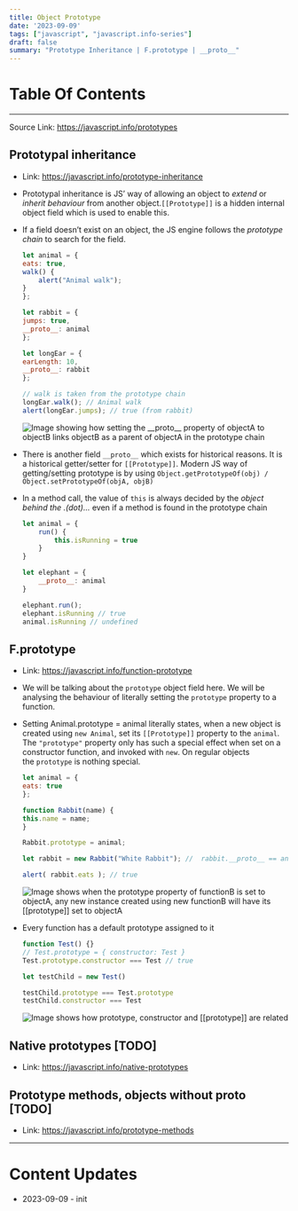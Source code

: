 ```yaml
---
title: Object Prototype
date: '2023-09-09'
tags: ["javascript", "javascript.info-series"]
draft: false
summary: "Prototype Inheritance | F.prototype | __proto__"
---
```


# Table Of Contents
<TOCInline toc={props.toc} exclude="Table Of Contents"/>

---

Source Link: https://javascript.info/prototypes

## Prototypal inheritance

- Link: https://javascript.info/prototype-inheritance
- Prototypal inheritance is JS’ way of allowing an object to *extend* or *inherit behaviour* from another object.`[[Prototype]]` is a hidden internal object field which is used to enable this.
- If a field doesn’t exist on an object, the JS engine follows the *prototype chain* to search for the field.

    ```jsx
    let animal = {
    eats: true,
    walk() {
        alert("Animal walk");
    }
    };

    let rabbit = {
    jumps: true,
    __proto__: animal
    };

    let longEar = {
    earLength: 10,
    __proto__: rabbit
    };

    // walk is taken from the prototype chain
    longEar.walk(); // Animal walk
    alert(longEar.jumps); // true (from rabbit)
    ```

    <Image src="/static/images/blog/javascript.info-notes/object-prototype/prototype-chain.png" width={300} height={500} alt="Image showing how setting the __proto__ property of objectA to objectB links objectB as a parent of objectA in the prototype chain"/>

- There is another field `__proto__` which exists for historical reasons. It is a historical getter/setter for `[[Prototype]]`. Modern JS way of getting/setting prototype is by using `Object.getPrototypeOf(obj) / Object.setPrototypeOf(objA, objB)`
- In a method call, the value of `this` is always decided by the *object behind the .(dot)…* even if a method is found in the prototype chain
    
    ```jsx
    let animal = {
    	run() {
    		this.isRunning = true
    	}
    }
    
    let elephant = {
    	__proto__: animal
    }
    
    elephant.run();
    elephant.isRunning // true
    animal.isRunning // undefined
    ```
    

## F.prototype

- Link: https://javascript.info/function-prototype
- We will be talking about the `prototype` object field here. We will be analysing the behaviour of literally setting the `prototype` property to a function.
- Setting Animal.prototype = animal literally states, when a new object is created using `new Animal`, set its `[[Prototype]]` property to the `animal`.  The `"prototype"` property only has such a special effect when set on a constructor function, and invoked with `new`. On regular objects the `prototype` is nothing special.

    ```jsx
    let animal = {
    eats: true
    };

    function Rabbit(name) {
    this.name = name;
    }

    Rabbit.prototype = animal;

    let rabbit = new Rabbit("White Rabbit"); //  rabbit.__proto__ == animal

    alert( rabbit.eats ); // true
    ```

    <Image src="/static/images/blog/javascript.info-notes/object-prototype/prototype-property-relation.png" width={800} height={500} alt="Image shows when the prototype property of functionB is set to objectA, any new instance created using new functionB will have its [[prototype]] set to objectA"/>

- Every function has a default prototype assigned to it
    
    ```jsx
    function Test() {}
    // Test.prototype = { constructor: Test }
    Test.prototype.constructor === Test // true
    
    let testChild = new Test()
    
    testChild.prototype === Test.prototype
    testChild.constructor === Test
    ```
    
    <Image src="/static/images/blog/javascript.info-notes/object-prototype/prototype-constructor-instance-relation.png" width={800} height={500} alt="Image shows how prototype, constructor and [[prototype]] are related"/>
    

## Native prototypes [TODO]

- Link: https://javascript.info/native-prototypes

## Prototype methods, objects without __proto__ [TODO]

- Link: https://javascript.info/prototype-methods

---
# Content Updates
- 2023-09-09 - init